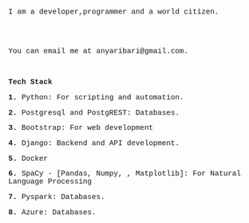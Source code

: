 \
\
<p style="font-family: courier, courier; font-size:11pt; font-style:courier">
    I am a developer,programmer and a world citizen.
</p>
\
\
<p style="font-family: courier, courier; font-size:11pt; font-style:courier">
    You can email me at anyaribari@gmail.com.
</p>
\
<p style="font-family: courier, courier; font-size:11pt; font-style:courier">
    **Tech Stack**
</p>

<p style="font-family: courier, courier; font-size:11pt; font-style:courier">
    **1.** Python: For scripting and automation.
</p>

<p style="font-family: courier, courier; font-size:11pt; font-style:courier">
    **2.** Postgresql and PostgREST: 
Databases.
</p>


<p style="font-family: courier, courier; font-size:11pt; font-style:courier">
    **3.** Bootstrap: 
For web development
</p>

<p style="font-family: courier, courier; font-size:11pt; font-style:courier">
   **4.** Django: 
Backend and API development.
</p>

<p style="font-family: courier, courier; font-size:11pt; font-style:courier">
    **5.** Docker
</p>

<p style="font-family: courier, courier; font-size:11pt; font-style:courier">
    **6.** SpaCy - [Pandas, Numpy, , Matplotlib]: 
For Natural Language Processing 
</p>

<p style="font-family: courier, courier; font-size:11pt; font-style:courier">
    **7.** Pyspark: 
Databases.
</p>

<p style="font-family: courier, courier; font-size:11pt; font-style:courier">
    **8.** Azure: 
Databases.
</p>

